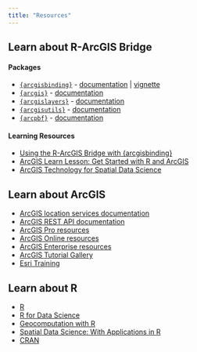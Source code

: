 ```yaml
---
title: "Resources"
---
```



##  Learn about R-ArcGIS Bridge

#### Packages
- [`{arcgisbinding}`](https://github.com/R-ArcGIS/r-bridge) - [documentation](https://rdrr.io/github/R-ArcGIS/r-bridge/man/arcgisbinding.html) | [vignette](https://r.esri.com/assets/arcgisbinding-vignette.html)
- [`{arcgis}`](https://github.com/R-ArcGIS/arcgis) - [documentation](https://r.esri.com/arcgis/)
- [`{arcgislayers}`](https://github.com/R-ArcGIS/arcgislayers) - [documentation](https://r.esri.com/arcgislayers/)
- [`{arcgisutils}`](https://github.com/R-ArcGIS/arcgisutils) - [documentation](https://r.esri.com/arcgisutils/)
- [`{arcpbf}`](https://github.com/JosiahParry/arcpbf) - [documentation](https://r.esri.com/arcpbf/)

#### Learning Resources

- [Using the R-ArcGIS Bridge with {arcgisbinding}](https://www.esri.com/training/catalog/58b5e417b89b7e000d8bfe45/using-the-rarcgis-bridge/)
- [ArcGIS Learn Lesson: Get Started with R and ArcGIS](https://learn.arcgis.com/en/paths/get-started-with-r-and-arcgis/)
- [ArcGIS Technology for Spatial Data Science](https://www.esri.com/training/catalog/5e4c5550a333e81cae8274f0/arcgis-technology-for-spatial-data-science/)


## Learn about ArcGIS

- [ArcGIS location services documentation](https://developers.arcgis.com/documentation/mapping-apis-and-services/)
- [ArcGIS REST API documentation](https://developers.arcgis.com/rest/)
- [ArcGIS Pro resources](https://www.esri.com/en-us/arcgis/products/arcgis-pro/resources)
- [ArcGIS Online resources](https://www.esri.com/en-us/arcgis/products/arcgis-online/resources)
- [ArcGIS Enterprise resources](https://www.esri.com/en-us/arcgis/products/arcgis-enterprise/windows-linux)
- [ArcGIS Tutorial Gallery](https://learn.arcgis.com/en/gallery/) 
- [Esri Training](https://www.esri.com/training/)

## Learn about R

- [R](https://www.r-project.org/)
- [R for Data Science](https://r4ds.had.co.nz/)
- [Geocomputation with R](https://r.geocompx.org/)
- [Spatial Data Science: With Applications in R](https://r-spatial.org/book/)
- [CRAN](https://cran.r-project.org/)

